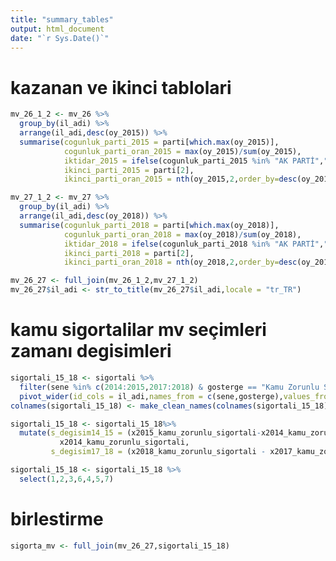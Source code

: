 ```yaml
---
title: "summary_tables"
output: html_document
date: "`r Sys.Date()`"
---
```

# kazanan ve ikinci tablolari
```r
mv_26_1_2 <- mv_26 %>% 
  group_by(il_adi) %>%  
  arrange(il_adi,desc(oy_2015)) %>%  
  summarise(cogunluk_parti_2015 = parti[which.max(oy_2015)],
            cogunluk_parti_oran_2015 = max(oy_2015)/sum(oy_2015),
            iktidar_2015 = ifelse(cogunluk_parti_2015 %in% "AK PARTİ","1","0"),
            ikinci_parti_2015 = parti[2],
            ikinci_parti_oran_2015 = nth(oy_2015,2,order_by=desc(oy_2015))/sum(oy_2015))

mv_27_1_2 <- mv_27 %>% 
  group_by(il_adi) %>%  
  arrange(il_adi,desc(oy_2018)) %>%  
  summarise(cogunluk_parti_2018 = parti[which.max(oy_2018)],
            cogunluk_parti_oran_2018 = max(oy_2018)/sum(oy_2018),
            iktidar_2018 = ifelse(cogunluk_parti_2018 %in% "AK PARTİ","1","0"),
            ikinci_parti_2018 = parti[2],
            ikinci_parti_oran_2018 = nth(oy_2018,2,order_by=desc(oy_2018))/sum(oy_2018))

mv_26_27 <- full_join(mv_26_1_2,mv_27_1_2)
mv_26_27$il_adi <- str_to_title(mv_26_27$il_adi,locale = "tr_TR")
```

# kamu sigortalilar mv seçimleri zamanı degisimleri
```r
sigortali_15_18 <- sigortali %>% 
  filter(sene %in% c(2014:2015,2017:2018) & gosterge == "Kamu Zorunlu Sigortalı") %>% 
  pivot_wider(id_cols = il_adi,names_from = c(sene,gosterge),values_from = sigortali)
colnames(sigortali_15_18) <- make_clean_names(colnames(sigortali_15_18))

sigortali_15_18 <- sigortali_15_18%>% 
  mutate(s_degisim14_15 = (x2015_kamu_zorunlu_sigortali-x2014_kamu_zorunlu_sigortali)/
           x2014_kamu_zorunlu_sigortali,
         s_degisim17_18 = (x2018_kamu_zorunlu_sigortali - x2017_kamu_zorunlu_sigortali)/ x2017_kamu_zorunlu_sigortali)

sigortali_15_18 <- sigortali_15_18 %>% 
  select(1,2,3,6,4,5,7)
```

# birlestirme
```r
sigorta_mv <- full_join(mv_26_27,sigortali_15_18)
```

